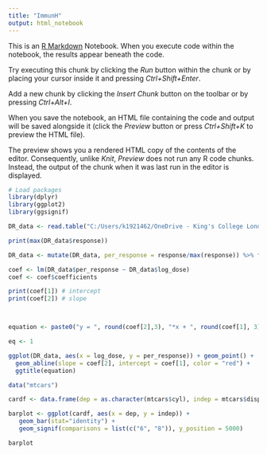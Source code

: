 ---
title: "ImmunH"
output: html_notebook
---

This is an [R Markdown](http://rmarkdown.rstudio.com) Notebook. When you execute code within the notebook, the results appear beneath the code. 

Try executing this chunk by clicking the *Run* button within the chunk or by placing your cursor inside it and pressing *Ctrl+Shift+Enter*. 

Add a new chunk by clicking the *Insert Chunk* button on the toolbar or by pressing *Ctrl+Alt+I*.

When you save the notebook, an HTML file containing the code and output will be saved alongside it (click the *Preview* button or press *Ctrl+Shift+K* to preview the HTML file).

The preview shows you a rendered HTML copy of the contents of the editor. Consequently, unlike *Knit*, *Preview* does not run any R code chunks. Instead, the output of the chunk when it was last run in the editor is displayed.


```{r}
# Load packages
library(dplyr)
library(ggplot2)
library(ggsignif)
```

```{r}
DR_data <- read.table("C:/Users/k1921462/OneDrive - King's College London/Documents/dose_response", header = TRUE)
```


```{r}
print(max(DR_data$response))
```

```{r}
DR_data <- mutate(DR_data, per_response = response/max(response)) %>% filter( dose > 0) %>% mutate(log_dose = log10(dose))
```


```{r}
coef <- lm(DR_data$per_response ~ DR_data$log_dose)
coef <- coef$coefficients
```

```{r}
print(coef[1]) # intercept
print(coef[2]) # slope



equation <- paste0("y = ", round(coef[2],3), "*x + ", round(coef[1], 3))
```



```{r}
eq <- 1

ggplot(DR_data, aes(x = log_dose, y = per_response)) + geom_point() + 
  geom_abline(slope = coef[2], intercept = coef[1], color = "red") +
  ggtitle(equation)
```

```{r}
data("mtcars")

cardf <- data.frame(dep = as.character(mtcars$cyl), indep = mtcars$disp)
```


```{r}
barplot <- ggplot(cardf, aes(x = dep, y = indep)) + 
   geom_bar(stat="identity") +
   geom_signif(comparisons = list(c("6", "8")), y_position = 5000)
```


```{r}
barplot
```


